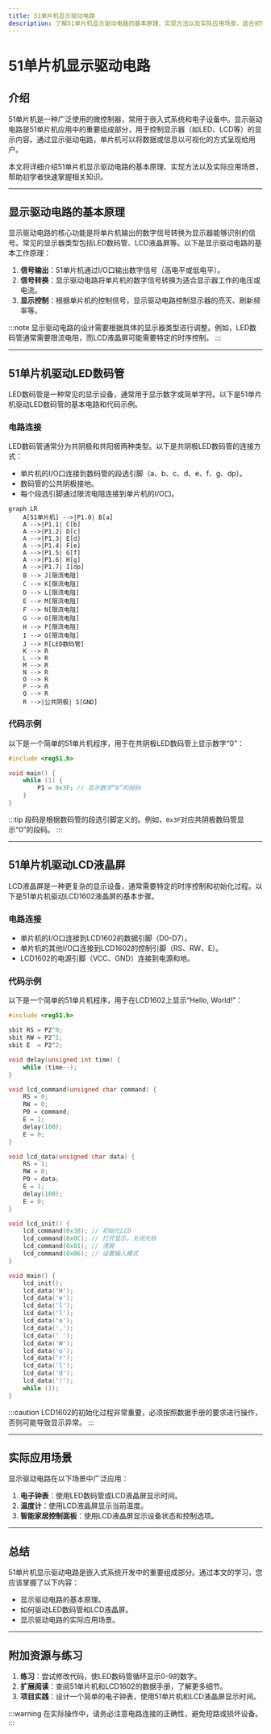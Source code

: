```yaml
---
title: 51单片机显示驱动电路
description: 了解51单片机显示驱动电路的基本原理、实现方法以及实际应用场景，适合初学者入门学习。
---
```


# 51单片机显示驱动电路

## 介绍

51单片机是一种广泛使用的微控制器，常用于嵌入式系统和电子设备中。显示驱动电路是51单片机应用中的重要组成部分，用于控制显示器（如LED、LCD等）的显示内容。通过显示驱动电路，单片机可以将数据或信息以可视化的方式呈现给用户。

本文将详细介绍51单片机显示驱动电路的基本原理、实现方法以及实际应用场景，帮助初学者快速掌握相关知识。

---

## 显示驱动电路的基本原理

显示驱动电路的核心功能是将单片机输出的数字信号转换为显示器能够识别的信号。常见的显示器类型包括LED数码管、LCD液晶屏等。以下是显示驱动电路的基本工作原理：

1. **信号输出**：51单片机通过I/O口输出数字信号（高电平或低电平）。
2. **信号转换**：显示驱动电路将单片机的数字信号转换为适合显示器工作的电压或电流。
3. **显示控制**：根据单片机的控制信号，显示驱动电路控制显示器的亮灭、刷新频率等。

:::note
显示驱动电路的设计需要根据具体的显示器类型进行调整。例如，LED数码管通常需要限流电阻，而LCD液晶屏可能需要特定的时序控制。
:::

---

## 51单片机驱动LED数码管

LED数码管是一种常见的显示设备，通常用于显示数字或简单字符。以下是51单片机驱动LED数码管的基本电路和代码示例。

### 电路连接

LED数码管通常分为共阴极和共阳极两种类型。以下是共阴极LED数码管的连接方式：

- 单片机的I/O口连接到数码管的段选引脚（a、b、c、d、e、f、g、dp）。
- 数码管的公共阴极接地。
- 每个段选引脚通过限流电阻连接到单片机的I/O口。

```mermaid
graph LR
    A[51单片机] -->|P1.0| B[a]
    A -->|P1.1| C[b]
    A -->|P1.2| D[c]
    A -->|P1.3| E[d]
    A -->|P1.4| F[e]
    A -->|P1.5| G[f]
    A -->|P1.6| H[g]
    A -->|P1.7| I[dp]
    B --> J[限流电阻]
    C --> K[限流电阻]
    D --> L[限流电阻]
    E --> M[限流电阻]
    F --> N[限流电阻]
    G --> O[限流电阻]
    H --> P[限流电阻]
    I --> Q[限流电阻]
    J --> R[LED数码管]
    K --> R
    L --> R
    M --> R
    N --> R
    O --> R
    P --> R
    Q --> R
    R -->|公共阴极| S[GND]
```

### 代码示例

以下是一个简单的51单片机程序，用于在共阴极LED数码管上显示数字“0”：

```c
#include <reg51.h>

void main() {
    while (1) {
        P1 = 0x3F; // 显示数字“0”的段码
    }
}
```

:::tip
段码是根据数码管的段选引脚定义的。例如，`0x3F`对应共阴极数码管显示“0”的段码。
:::

---

## 51单片机驱动LCD液晶屏

LCD液晶屏是一种更复杂的显示设备，通常需要特定的时序控制和初始化过程。以下是51单片机驱动LCD1602液晶屏的基本步骤。

### 电路连接

- 单片机的I/O口连接到LCD1602的数据引脚（D0-D7）。
- 单片机的其他I/O口连接到LCD1602的控制引脚（RS、RW、E）。
- LCD1602的电源引脚（VCC、GND）连接到电源和地。

### 代码示例

以下是一个简单的51单片机程序，用于在LCD1602上显示“Hello, World!”：

```c
#include <reg51.h>

sbit RS = P2^0;
sbit RW = P2^1;
sbit E  = P2^2;

void delay(unsigned int time) {
    while (time--);
}

void lcd_command(unsigned char command) {
    RS = 0;
    RW = 0;
    P0 = command;
    E = 1;
    delay(100);
    E = 0;
}

void lcd_data(unsigned char data) {
    RS = 1;
    RW = 0;
    P0 = data;
    E = 1;
    delay(100);
    E = 0;
}

void lcd_init() {
    lcd_command(0x38); // 初始化LCD
    lcd_command(0x0C); // 打开显示，关闭光标
    lcd_command(0x01); // 清屏
    lcd_command(0x06); // 设置输入模式
}

void main() {
    lcd_init();
    lcd_data('H');
    lcd_data('e');
    lcd_data('l');
    lcd_data('l');
    lcd_data('o');
    lcd_data(',');
    lcd_data(' ');
    lcd_data('W');
    lcd_data('o');
    lcd_data('r');
    lcd_data('l');
    lcd_data('d');
    lcd_data('!');
    while (1);
}
```

:::caution
LCD1602的初始化过程非常重要，必须按照数据手册的要求进行操作，否则可能导致显示异常。
:::

---

## 实际应用场景

显示驱动电路在以下场景中广泛应用：

1. **电子钟表**：使用LED数码管或LCD液晶屏显示时间。
2. **温度计**：使用LCD液晶屏显示当前温度。
3. **智能家居控制面板**：使用LCD液晶屏显示设备状态和控制选项。

---

## 总结

51单片机显示驱动电路是嵌入式系统开发中的重要组成部分。通过本文的学习，您应该掌握了以下内容：

- 显示驱动电路的基本原理。
- 如何驱动LED数码管和LCD液晶屏。
- 显示驱动电路的实际应用场景。

---

## 附加资源与练习

1. **练习**：尝试修改代码，使LED数码管循环显示0-9的数字。
2. **扩展阅读**：查阅51单片机和LCD1602的数据手册，了解更多细节。
3. **项目实践**：设计一个简单的电子钟表，使用51单片机和LCD液晶屏显示时间。

:::warning
在实际操作中，请务必注意电路连接的正确性，避免短路或损坏设备。
:::